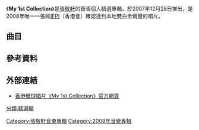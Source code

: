 {{Album infobox | <!-- See Wikipedia:WikiProject_Albums -->
|  Name        = My 1st Collection
|  Type        = [[精選輯|精選輯]]
|  Artist      = [[張敬軒|張敬軒]] 
|  Cover       = 
|  Released    = 2007年12月28日
|  Recorded    = 2000年－2007年
|  Genre       = [[粵語流行|粵語流行]]、[[華語流行|華語流行]]
|  Length      = 1小時56分12秒
|  Label       = [[環球唱片_(香港)|環球唱片 (香港)]]
|  Last album  = [[酷愛|酷愛]]<br />（2007年）
|  This album  = '''My 1st Collection'''<br />（2007年）
|  Next album  = [[酷愛張敬軒演唱會|酷愛張敬軒演唱會]]<br />（2008年）
}}
《'''My 1st Collection'''》是[[張敬軒|張敬軒]]的首張個人精選專輯，於2007年12月28日推出，是2008年唯一一張經[[IFPI|IFPI]]（香港會）確認達到本地雙白金銷量的唱片{{refTag|[http://www.ifpihk.org/www_1/go30e.php 2008年IFPI本地雙白金唱片列表]}}。

== 曲目 ==
{{tracklist/common
| Disc 1
| apos = below
| an = '''<nowiki>*</nowiki> 代表首次收錄'''
| showall = yes
| t1 = 酷愛
| m1 = [[Vincent_Chow|Vincent Chow]]＠Sense
| l1 = [[林夕|林夕]]
| a1 = [[Gary_Tong|Gary Tong]]
| p1 = [[梁榮駿|梁榮駿]]
| t2 = 笑忘書
| m2 = [[張敬軒|張敬軒]]
| l2 = [[林若寧|林若寧]]
| a2 = [[馮翰銘|馮翰銘]]
| p2 = 馮翰銘
| t3 = 孤單公園
| m3 = 張敬軒
| l3 = [[因葵|因葵]]
| a3 = 張敬軒＠HCM GZ
| p3 = 張敬軒
| t4 = Blessing
| m4 = [[常石磊|常石磊]]<br/>張敬軒
| l4 = [[黃霑|黃霑]]
| a4 = 常石磊<br/>張敬軒
| p4 = 張敬軒
| t5 = 迷失表參道
| m5 = 常石磊
| l5 = 林夕
| a5 = [[C.Y._Kong|C.Y. Kong]]
| p5 = 梁榮駿
| t6 = 騷靈情歌
| m6 = [[林健華|林健華]]
| l6 = [[周耀輝|周耀輝]]
| a6 = [[Johnny_Yim|Johnny Yim]]
| p6 = [[陳德建|陳德建]]
| t7 = 餘震
| m7 = [[伍仲衡|伍仲衡]]
| l7 = [[潘源良|潘源良]]
| a7 = [[Billy_Chan|Billy Chan]]
| p7 = 陳德建
| t8 = 老了十歲 *
| n8 = remix
| m8 = 伍仲衡
| l8 = 林夕
| a8 = 伍仲衡
| p8 = 伍仲衡
| t9 = 孤單公園
| n9 = X'mas rhythm enhanced mix
| m9 = 張敬軒
| l9 = 因葵
| a9 = [[禇鎮東|禇鎮東]]
| p9 = [[江港生|江港生]]
| t10 = 我的天
| m10 = Vincent Chow＠Sense
| l10 = 林夕
| a10 = Gary Tong
| p10 = 梁榮駿
| t11 = 手望
| n11 = 守望版
| m11 = [[王菀之|王菀之]]
| l11 = 王菀之
| a11 = [[馮翰銘|馮翰銘]]
| p11 = 馮翰銘
| ln11 = 與王菀之合唱
| t12 = 放榜
| m12 = [[林永鏗|林永鏗]]＠Nemesis 
| l12 = [[K.Oten|K.Oten]]
| a12 = [[歐陽燊|歐陽燊]]＠Nemesis<br/>[[小明|小明]]＠Nemesis
| p12 = 歐陽燊＠Nemesis<br/>小明＠Nemesis
| t13 = 從何唱起
| m13 = [[倫永亮|倫永亮]]
| l13 = 潘源良
| a13 = 倫永亮<br/>[[陳澤忠|陳澤忠]]
| p13 = 倫永亮
| ln13 = 與倫永亮合唱
| t14 = 感情用事
| m14 = C.Y. Kong
| l14 = 林若寧
| a14 = C.Y. Kong in London
| p14 = C.Y. Kong
| t15 = 遇見神
| m15 = [[西伯|西伯]]
| l15 = 西伯
| a15 = 禇鎮東
| p15 = [[金培達|金培達]]
| ln15 = 《[[向生命致敬劇場|向生命致敬劇場]]》主題曲
| t16 = 笑忘書 *
| n16 = radio mix
| m16 = 張敬軒
| l16 = 林若寧
| a16 = 馮翰銘
| p16 = 馮翰銘
| t17 = 公園前
| m17 = 張敬軒
| l17 = 因葵
| a17 = 張敬軒
| p17 = 張敬軒
}}
{{tracklist/common
| Disc 2
| apos = below
| an = '''<nowiki>*</nowiki> 代表首次收錄'''
| showall = yes
| t1 = My Way
| n1 = 國語
| m1 = 張敬軒
| l1 = 張敬軒<br/>Kris Chin
| a1 = 張敬軒
| p1 = [[楊震|楊震]]<br/>張敬軒 for HCM Productions Inc.
| t2 = Hurt So Bad
| n2 = 國語
| m2 = 張敬軒 
| l2 = 張敬軒 
| a2 = [[Ronald_Fu|Ronald Fu]]
| p2 = 金培達
| ln2 = 《[[擁抱每一刻花火|擁抱每一刻花火]]》電影插曲
| t3 = 過雲雨
| n3 = 國語
| m3 = 伍仲衡
| l3 = 伍仲衡
| a3 = 伍仲衡
| p3 = 伍仲衡
| t4 = 斷點
| n4 = 國語
| m4 = 張敬軒
| l4 = 張敬軒
| a4 = 張敬軒
| p4 = 張敬軒 for HCM Productions Inc.
| t5 = Dear U
| n5 = 國語
| m5 = 張敬軒
| l5 = 張敬軒
| a5 = 張敬軒
| p5 = 張敬軒
| t6 = 總在我身旁
| n6 = 國語
| m6 = [[Rolf_Lovland|Rolf Lovland]]
| l6 = 張敬軒
| a6 = Rolf Lovland<br/>[[Brengan_Graham|Brengan Graham]]
| p6 = Rolf Lovland<br/>張敬軒
| ln6 = 原曲為[[Secret_Garden|Secret Garden]]《Always There》
| t7 = 期待
| n7 = 國語
| m7 = 張敬軒
| l7 =張敬軒
| a7 = 張敬軒
| p7 =  張敬軒 for HCM Productions Inc.
| t8 = 無能為力
| n8 = 國語
| m8 = 張敬軒
| l8 = 張敬軒
| a8 = 常石磊
| p8 = 張敬軒<br/>楊震
| t9 = 絕頂愛情
| n9 = 國語
| m9 = 張敬軒
| l9 = 張敬軒
| a9 = 常石磊
| p9 = 張敬軒
| ln9 = 與張敬軒父親合唱
| t10 = 分手前的雨天
| n10 = 國語
| m10 = [[吳品輝|吳品輝]]
| l10 = [[易家揚|易家揚]]
| a10 = [[洪敬堯|洪敬堯]]
| p10 = [[包小松|包小松]]
| t11 = 春天
| n11 = 國語
| m11 = 常石磊
| l11 = 常石磊
| a11 = 常石磊
| p11 = 常石磊
| t12 = 如果我
| n12 = 國語
| m12 = 王菀之
| l12 = 王菀之
| a12 = 馮翰銘
| p12 = 馮翰銘
| t13 = Hurt So Bad *
| n13 = not so bad remix、國語
| m13 = 張敬軒
| l13 = 張敬軒
| a13 = 伍仲衡
| p13 = 金培達
| t14 = My Way *
| n14 = 電台版、國語
| m14 = 張敬軒
| l14 = 張敬軒<br/>[[Kris_Chin|Kris Chin]]
| a14 = 張敬軒
| p14 = 楊震<br/>張敬軒 for HCM Productions Inc.
| t15 = 天使的禮物 *
| n15 = live
| m15 = 陳輝陽
| l15 = 林夕
| a15 = 馮翰銘
| p15 = 馮翰銘
| t16 = 日與夜 *
| ln16 = 與[[王菀之|王菀之]]合唱
| n16 = live
| m16 = 陳輝陽
| l16 = 黃偉文
| a16 = 馮翰銘
| p16 = 馮翰銘
| t17 = 沒有你還是愛你 *
| n17 = live
| m17 = [[Beverley_Craven|Beverley Craven]]
| l17 = 周禮茂
| a17 = 馮翰銘
| p17 = 馮翰銘
}}
{{tracklist/common
| DVD（karaoke live）
| collapsed = yes
| ln = yes
| t1 = 笑忘書
| t2 = 騷靈情歌
| t3 = Hurt So Bad
| t4 = 我的天
| t5 = 餘震
| ln5 = 與[[關楚耀|關楚耀]]合唱
| t6 = 迷失表參道
| t7 =
{{tracklist/medley
| 1 = 世紀末煙花
| 2 = 明知故犯
| 3 = 愛與情 
| 4 = 抬起我的頭來
}}
| t8 = 酷愛
| t9 = 思前戀後
| ln9 = 與[[孫耀威|孫耀威]]合唱
| t10 =
{{tracklist/medley
| 1 = 熱愛島
| 2 = 心花怒放 
| 3 = My Way
}}
| t11 = 預言書
}}

==參考資料==
{{refFoot}}

== 外部連結 ==
*[https://web.archive.org/web/20110206172449/http://www.umg.com.hk/minisite/Hin_my1stcollection/ 香港環球唱片《My 1st Collection》官方網頁]
{{張敬軒}}
[[Category:張敬軒音樂專輯|Category:張敬軒音樂專輯]]
[[Category:2008年音樂專輯|Category:2008年音樂專輯]]
[[分類:精選輯|分類:精選輯]]